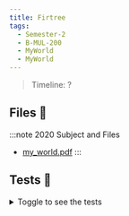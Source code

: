 ```yaml
---
title: Firtree
tags:
  - Semester-2
  - B-MUL-200
  - MyWorld
  - MyWorld
---
```

> Timeline: ?


## Files 📂

:::note 2020 Subject and Files
- [my_world.pdf](https://github.com/Studio-17/Epitech-Subjects/raw/main/Semester-2/B-MUL-200/MyWorld/MyWorld/my_world.pdf)
:::

## Tests 🤖
<details>
  <summary>Toggle to see the tests</summary>
  <div>
Yo
  </div>
</details>
